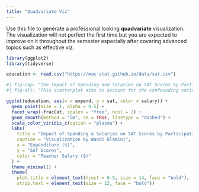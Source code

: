 ```yaml
---
title: "Quadvariate Viz"
---
```


Use this file to generate a professional looking **quadvariate** visualization.  The visualization will not perfect the first time but you are expected to improve on it throughout the semester especially after covering advanced topics such as effective viz.

```r
library(ggplot2)
library(tidyverse)
```

```r
education <- read.csv("https://mac-stat.github.io/data/sat.csv")
```

```r
#| fig-cap: "The Impact of Spending and Salaries on SAT Scores by Participation"
#| fig-alt: "This scatterplot aims to account for the confounding variable that skews the relationship between SAT Scores and Expenditure and Teacher Salary. This is done by recreating the trivariate plot in Trivariate Best Work. Then we execute a facet and split the data into groups by participation, specifically by the proportion of students who actually take the SATs per state."

ggplot(education, aes(x = expend, y = sat, color = salary)) +
  geom_point(size = 1, alpha = 0.5) +  
  facet_wrap(~fracCat, scales = "free", ncol = 2) +  
  geom_smooth(method = "lm", se = TRUE, linetype = "dashed") +  
  scale_color_viridis_c(option = "plasma") +  
  labs(
    title = "Impact of Spending & Salaries on SAT Scores by Participation",
    caption = "Visualization by Wandi Dlamini",
    x = "Expenditure ($)",
    y = "SAT Scores",
    color = "Teacher Salary ($)"
  ) +
  theme_minimal() +
  theme(
    plot.title = element_text(hjust = 0.5, size = 14, face = "bold"),
    strip.text = element_text(size = 12, face = "bold"))
```

